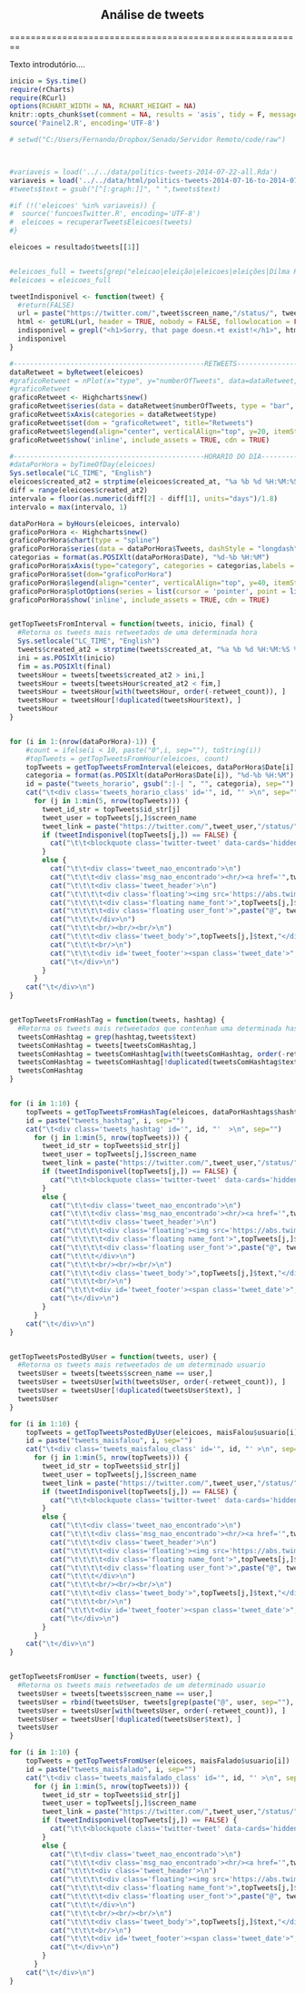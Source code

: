 
<div style="text-align:center;"><h2> Análise de tweets </h2></div>
========================================================

Texto introdutório....


```r
inicio = Sys.time()
require(rCharts)
require(RCurl)
options(RCHART_WIDTH = NA, RCHART_HEIGHT = NA)
knitr::opts_chunk$set(comment = NA, results = 'asis', tidy = F, message = F)
source('Painel2.R', encoding='UTF-8')
```




```r
# setwd("C:/Users/Fernando/Dropbox/Senado/Servidor Remoto/code/raw")



#variaveis = load('../../data/politics-tweets-2014-07-22-all.Rda')
variaveis = load('../../data/html/politics-tweets-2014-07-16-to-2014-07-30-eleicoes-resultado.Rda')
#tweets$text = gsub("[^[:graph:]]", " ",tweets$text)

#if (!('eleicoes' %in% variaveis)) {
#  source('funcoesTwitter.R', encoding='UTF-8')
#  eleicoes = recuperarTweetsEleicoes(tweets)
#}

eleicoes = resultado$tweets[[1]]


#eleicoes_full = tweets[grep("eleicao|eleição|eleicoes|eleições|Dilma Rousseff|Aécio Neves|Aecio Neves|Eduardo Campos|Marina Silva|aecio|dilma|marina|presidencia|presidência|lula|presidenta|pt|psb|psdb", tweets$text, ignore.case=TRUE),]
#eleicoes = eleicoes_full
```


```r

tweetIndisponivel <- function(tweet) {
  #return(FALSE)
  url = paste("https://twitter.com/",tweet$screen_name,"/status/", tweet$id_str, sep="")
  html <- getURL(url, header = TRUE, nobody = FALSE, followlocation = FALSE, cainfo = system.file("CurlSSL", "cacert.pem", package = "RCurl"))
  indisponivel = grepl("<h1>Sorry, that page doesn.+t exist!</h1>", html) || grepl("<h1>Desculpe, essa p.+gina n.+o existe!</h1>", html)
  indisponivel
}

```



<style>
div.tweet_nao_encontrado {
  font-family: 'Lucida Grande', 'Helvetica Neue', Helvetica, Arial, sans-serif;
  font-size: 13px;
  background: #fff;
  margin: 0 auto;
  margin: 10px 1px;
  width: 480px;
  padding: 10px;
  /* border-radius */
  -webkit-border-radius: 5px;
  -moz-border-radius: 5px;
  border-radius: 5px;
  /* box-shadow */
  -webkit-box-shadow: rgba(0,0,0,0.2) 0px 1px 4px;
  -moz-box-shadow: rgba(0,0,0,0.2) 0px 1px 4px;
  box-shadow: rgba(0,0,0,0.2) 0px 1px 4px;
}
div.msg_nao_encontrado {
 text-align:center;
 font: 18px/24px Georgia,"Times New Roman",Palatino,serif;   
 font-weight:bold;
}
div.name_font {
 font-weight:bold;
 font-size: 16px;
 margin:5px;
 margin-bottom:-10px;
}
div.user_font {
 font-size: 14px;
 margin:5px;
 margin-top:12px;
 color:#707070;
}
span.tweet_date {
 font-size: 12px;
 margin:5px;
 color:#707070;
}
span.tweet_retweets {
 font-size: 10px;
 margin:5px;
 color:#707070;
}
div.tweet_body {
 font-weight:bold;
 margin:5px;
 font: 18px/24px Georgia,"Times New Roman",Palatino,serif;
}
span.color_link {
 color: #0084b4;
}
div.floating {
 float:left;
}
</style>



<script async src="widgets.js" charset="utf-8"></script>



<style>#graficoRetweet {
display: block;
width: 100%;
height: 400px;
float:left;}
</style>
```r
#-----------------------------------------------RETWEETS--------------------------------------------------
dataRetweet = byRetweet(eleicoes)
#graficoRetweet = nPlot(x="type", y="numberOfTweets", data=dataRetweet, type="discreteBarChart")
#graficoRetweet
graficoRetweet <- Highcharts$new()
graficoRetweet$series(data = dataRetweet$numberOfTweets, type = "bar", name = "Retweet ou Tweet?")
graficoRetweet$xAxis(categories = dataRetweet$type)
graficoRetweet$set(dom = "graficoRetweet", title="Retweets")
graficoRetweet$legend(align="center", verticalAlign="top", y=20, itemStyle = list(fontSize="16px", fontWeight="bold"))
graficoRetweet$show('inline', include_assets = TRUE, cdn = TRUE)
```



<style>#graficoPorHora {
display: block;
margin-left: auto; 
margin-right: 5%;
width: 100%;
height: 400px;
float:left;}
</style>
```r
#-----------------------------------------------HORARIO DO DIA--------------------------------------------------
#dataPorHora = byTimeOfDay(eleicoes)
Sys.setlocale("LC_TIME", "English")
eleicoes$created_at2 = strptime(eleicoes$created_at, "%a %b %d %H:%M:%S %z %Y")
diff = range(eleicoes$created_at2)
intervalo = floor(as.numeric(diff[2] - diff[1], units="days")/1.8)
intervalo = max(intervalo, 1)

dataPorHora = byHours(eleicoes, intervalo)
graficoPorHora <- Highcharts$new()
graficoPorHora$chart(type = "spline")
graficoPorHora$series(data = dataPorHora$Tweets, dashStyle = "longdash", name="Qual horário?")
categorias = format(as.POSIXlt(dataPorHora$Date), "%d-%b %H:%M")
graficoPorHora$xAxis(type="category", categories = categorias,labels = list(rotation=-45, step = 4))
graficoPorHora$set(dom="graficoPorHora")
graficoPorHora$legend(align="center", verticalAlign="top", y=40, itemStyle = list(fontSize="16px", fontWeight="bold"))
graficoPorHora$plotOptions(series = list(cursor = 'pointer', point = list(events = list(click = "#! function() {  $('.tweets_horario_class').css('display','none'); var divid = '#tweets_horario'+(this.category.replace(/:|-| /g,'')); $(divid).css('display','block');} !#"))))
graficoPorHora$show('inline', include_assets = TRUE, cdn = TRUE)
```


<style>#tweets_horario {
display: block;
width: 100%;
float:left;
}

.tweets_horario_class {
  width:500px;
  margin:auto;
  display:none;
}

</style>

<div id="tweets_horario">
```r
getTopTweetsFromInterval = function(tweets, inicio, final) {
  #Retorna os tweets mais retweetados de uma determinada hora
  Sys.setlocale("LC_TIME", "English")
  tweets$created_at2 = strptime(tweets$created_at, "%a %b %d %H:%M:%S %z %Y")
  ini = as.POSIXlt(inicio)
  fim = as.POSIXlt(final)
  tweetsHour = tweets[tweets$created_at2 > ini,]
  tweetsHour = tweets[tweetsHour$created_at2 < fim,]
  tweetsHour = tweetsHour[with(tweetsHour, order(-retweet_count)), ]
  tweetsHour = tweetsHour[!duplicated(tweetsHour$text), ]
  tweetsHour
}


for (i in 1:(nrow(dataPorHora)-1)) {
    #count = ifelse(i < 10, paste("0",i, sep=""), toString(i))
    #topTweets = getTopTweetsFromHour(eleicoes, count)
    topTweets = getTopTweetsFromInterval(eleicoes, dataPorHora$Date[i], dataPorHora$Date[i+1])
    categoria = format(as.POSIXlt(dataPorHora$Date[i]), "%d-%b %H:%M")
    id = paste("tweets_horario", gsub(":|-| ", "", categoria), sep="")
    cat("\t<div class='tweets_horario_class' id='", id, "' >\n", sep="")
      for (j in 1:min(5, nrow(topTweets))) {
        tweet_id_str = topTweets$id_str[j]
        tweet_user = topTweets[j,]$screen_name
        tweet_link = paste("https://twitter.com/",tweet_user,"/status/",tweet_id_str, sep="")
        if (tweetIndisponivel(topTweets[j,]) == FALSE) {
          cat("\t\t<blockquote class='twitter-tweet' data-cards='hidden' data-conversation='none'><a href='",tweet_link,"'>Tweet não encontrado...</a></blockquote>\n", sep="")      
        }
        else {
          cat("\t\t<div class='tweet_nao_encontrado'>\n")
          cat("\t\t\t<div class='msg_nao_encontrado'><hr/><a href='",tweet_link,"' style='text-decoration:none; color:#707070;' > TWEET INDISPONÍVEL</a><hr/></div>\n", sep="")
          cat("\t\t\t<div class='tweet_header'>\n")
          cat("\t\t\t\t<div class='floating'><img src='https://abs.twimg.com/sticky/default_profile_images/default_profile_6_normal.png' data-src-2x='https://abs.twimg.com/sticky/default_profile_images/default_profile_6_bigger.png'></div>\n")
          cat("\t\t\t\t<div class='floating name_font'>",topTweets[j,]$name,"</div><br/>\n", sep="")
          cat("\t\t\t\t<div class='floating user_font'>",paste("@", tweet_user, sep=""),"</div>\n", sep="")
          cat("\t\t\t</div>\n")
          cat("\t\t\t<br/><br/><br/>\n")
          cat("\t\t\t<div class='tweet_body'>",topTweets[j,]$text,"</div>\n", sep="")
          cat("\t\t\t<br/>\n")
          cat("\t\t\t<div id='tweet_footer'><span class='tweet_date'>",topTweets[j,]$created_at,"</span><hr/><span class='tweet_retweets'><strong>",topTweets[j,]$retweet_count,"</strong> RETWEETS</span></div>\n", sep="")
          cat("\t</div>\n")
        }
      }
    cat("\t</div>\n")
}
```
</div>

<br/>
<br/>



<style>#graficoPorHashtag {
display: block;
margin-left: auto; 
margin-right: auto;
margin-top:100px;
width: 100%;
height: 600px;
float:left;
}
</style>
```r
#-----------------------------------------------HASHTAGS--------------------------------------------------
dataPorHashtags = byHashTags(eleicoes)
graficoPorHashtag <- Highcharts$new()
graficoPorHashtag$series(data = dataPorHashtags$ocorrencia[1:10], type = "bar", name="Quais as hashtags mais populares?")
graficoPorHashtag$xAxis(categories = dataPorHashtags$hashtag)
graficoPorHashtag$set(dom="graficoPorHashtag")
graficoPorHashtag$legend(align="center", verticalAlign="top", y=40, itemStyle = list(fontSize="16px", fontWeight="bold"))
graficoPorHashtag$plotOptions(bar = list(cursor = 'pointer', point = list(events = list(click = "#! function() {  $('.tweets_hashtag').css('display','none'); var divid = '#tweets_hashtag'+(this.x+1); $(divid).css('display','block');} !#"))))
graficoPorHashtag$show('inline', include_assets = TRUE, cdn = TRUE)
```


<style>#tweets_hashtags {
display: block;
width: 100%;
float:left;
}

.tweets_hashtag {
  width:500px;
  margin:auto;
  display:none;
}

</style>




<div id="tweets_hashtags">
```r
getTopTweetsFromHashTag = function(tweets, hashtag) {
  #Retorna os tweets mais retweetados que contenham uma determinada hashtag
  tweetsComHashtag = grep(hashtag,tweets$text)
  tweetsComHashtag = tweets[tweetsComHashtag,]
  tweetsComHashtag = tweetsComHashtag[with(tweetsComHashtag, order(-retweet_count)), ]
  tweetsComHashtag = tweetsComHashtag[!duplicated(tweetsComHashtag$text), ]
  tweetsComHashtag
}


for (i in 1:10) {
    topTweets = getTopTweetsFromHashTag(eleicoes, dataPorHashtags$hashtag[i])
    id = paste("tweets_hashtag", i, sep="")
    cat("\t<div class='tweets_hashtag' id='", id, "'  >\n", sep="")
      for (j in 1:min(5, nrow(topTweets))) {
        tweet_id_str = topTweets$id_str[j]
        tweet_user = topTweets[j,]$screen_name
        tweet_link = paste("https://twitter.com/",tweet_user,"/status/",tweet_id_str, sep="")
        if (tweetIndisponivel(topTweets[j,]) == FALSE) {
          cat("\t\t<blockquote class='twitter-tweet' data-cards='hidden' data-conversation='none'><a href='",tweet_link,"'>Tweet não encontrado...</a></blockquote>\n", sep="")      
        }
        else {
          cat("\t\t<div class='tweet_nao_encontrado'>\n")
          cat("\t\t\t<div class='msg_nao_encontrado'><hr/><a href='",tweet_link,"' style='text-decoration:none; color:#707070;' > TWEET INDISPONÍVEL</a><hr/></div>\n", sep="")
          cat("\t\t\t<div class='tweet_header'>\n")
          cat("\t\t\t\t<div class='floating'><img src='https://abs.twimg.com/sticky/default_profile_images/default_profile_6_normal.png' data-src-2x='https://abs.twimg.com/sticky/default_profile_images/default_profile_6_bigger.png'></div>\n")
          cat("\t\t\t\t<div class='floating name_font'>",topTweets[j,]$name,"</div><br/>\n", sep="")
          cat("\t\t\t\t<div class='floating user_font'>",paste("@", tweet_user, sep=""),"</div>\n", sep="")
          cat("\t\t\t</div>\n")
          cat("\t\t\t<br/><br/><br/>\n")
          cat("\t\t\t<div class='tweet_body'>",topTweets[j,]$text,"</div>\n", sep="")
          cat("\t\t\t<br/>\n")
          cat("\t\t\t<div id='tweet_footer'><span class='tweet_date'>",topTweets[j,]$created_at,"</span><hr/><span class='tweet_retweets'><strong>",topTweets[j,]$retweet_count,"</strong> RETWEETS</span></div>\n", sep="")
          cat("\t</div>\n")
        }
      }
    cat("\t</div>\n")
}
```
</div>

<br/><br/>


<style>#graficoMaisFalou {
display: block;
margin-left: auto; 
margin-right: 3%;
margin-top:100px;
width: 100%;
height: 600px;
float:left;}
</style>
```r
#-----------------------------------------------MAIS FALOU--------------------------------------------------
dataPorUsuario = byUsuario(eleicoes)
maisFalou = data.frame(array(dataPorUsuario$maisFalou[1:10]), names(dataPorUsuario$maisFalou[1:10]))
rownames(maisFalou) = c()
names(maisFalou) = c("tweets", "usuario")
graficoMaisFalou <- Highcharts$new()
graficoMaisFalou$series(data = maisFalou$tweets, type = "bar", name="Quem mais falou?")
graficoMaisFalou$xAxis(categories = maisFalou$usuario, allowDecimals=FALSE)
graficoMaisFalou$set(dom="graficoMaisFalou")
graficoMaisFalou$legend(align="center", verticalAlign="top", y=40, itemStyle = list(fontSize="16px", fontWeight="bold"))
graficoMaisFalou$plotOptions(bar = list(cursor = 'pointer', point = list(events = list(click = "#! function() {  $('.tweets_maisfalou_class').css('display','none'); var divid = '#tweets_maisfalou'+(this.x+1); $(divid).css('display','block');} !#"))))
graficoMaisFalou$show('inline', include_assets = TRUE, cdn = TRUE)
```


<style>#tweets_maisfalou {
display: block;
width: 100%;
float:left;
}


.tweets_maisfalou_class {
  width:500px;
  margin:auto;
  display:none;
}
</style>

<div id="tweets_maisfalou">
```r
getTopTweetsPostedByUser = function(tweets, user) {
  #Retorna os tweets mais retweetados de um determinado usuario
  tweetsUser = tweets[tweets$screen_name == user,]
  tweetsUser = tweetsUser[with(tweetsUser, order(-retweet_count)), ]
  tweetsUser = tweetsUser[!duplicated(tweetsUser$text), ]
  tweetsUser
}

for (i in 1:10) {
    topTweets = getTopTweetsPostedByUser(eleicoes, maisFalou$usuario[i])
    id = paste("tweets_maisfalou", i, sep="")
    cat("\t<div class='tweets_maisfalou_class' id='", id, "' >\n", sep="")
      for (j in 1:min(5, nrow(topTweets))) {
        tweet_id_str = topTweets$id_str[j]
        tweet_user = topTweets[j,]$screen_name
        tweet_link = paste("https://twitter.com/",tweet_user,"/status/",tweet_id_str, sep="")
        if (tweetIndisponivel(topTweets[j,]) == FALSE) {
          cat("\t\t<blockquote class='twitter-tweet' data-cards='hidden' data-conversation='none'><a href='",tweet_link,"'>Tweet não encontrado...</a></blockquote>\n", sep="")      
        }
        else {
          cat("\t\t<div class='tweet_nao_encontrado'>\n")
          cat("\t\t\t<div class='msg_nao_encontrado'><hr/><a href='",tweet_link,"' style='text-decoration:none; color:#707070;' > TWEET INDISPONÍVEL</a><hr/></div>\n", sep="")
          cat("\t\t\t<div class='tweet_header'>\n")
          cat("\t\t\t\t<div class='floating'><img src='https://abs.twimg.com/sticky/default_profile_images/default_profile_6_normal.png' data-src-2x='https://abs.twimg.com/sticky/default_profile_images/default_profile_6_bigger.png'></div>\n")
          cat("\t\t\t\t<div class='floating name_font'>",topTweets[j,]$name,"</div><br/>\n", sep="")
          cat("\t\t\t\t<div class='floating user_font'>",paste("@", tweet_user, sep=""),"</div>\n", sep="")
          cat("\t\t\t</div>\n")
          cat("\t\t\t<br/><br/><br/>\n")
          cat("\t\t\t<div class='tweet_body'>",topTweets[j,]$text,"</div>\n", sep="")
          cat("\t\t\t<br/>\n")
          cat("\t\t\t<div id='tweet_footer'><span class='tweet_date'>",topTweets[j,]$created_at,"</span><hr/><span class='tweet_retweets'><strong>",topTweets[j,]$retweet_count,"</strong> RETWEETS</span></div>\n", sep="")
          cat("\t</div>\n")
        }
      }
    cat("\t</div>\n")
}
```
</div>

<br/><br/>



<style>#graficoMaisFalado {
display: block;
margin-left: auto; 
margin-right: auto;
margin-top: 100px;
width: 100%;
height: 600px;
float:left;}
</style>
```r
#-----------------------------------------------MAIS FALADO--------------------------------------------------
#dataPorUsuario = byUsuario(eleicoes)
maisFalado = data.frame(array(dataPorUsuario$maisFalado[1:10]), names(dataPorUsuario$maisFalado[1:10]))
rownames(maisFalado) = c()
names(maisFalado) = c("tweets", "usuario")
graficoMaisFalado <- Highcharts$new()
graficoMaisFalado$series(data = maisFalado$tweets, type = "bar", name="Quem foi mais falado?")
graficoMaisFalado$xAxis(categories = maisFalado$usuario, allowDecimals=FALSE)
graficoMaisFalado$set(dom="graficoMaisFalado")
graficoMaisFalado$legend(align="center", verticalAlign="top", y=20, itemStyle = list(fontSize="16px", fontWeight="bold"))
graficoMaisFalado$plotOptions(bar = list(cursor = 'pointer', point = list(events = list(click = "#! function() {  $('.tweets_maisfalado_class').css('display','none'); var divid = '#tweets_maisfalado'+(this.x+1); $(divid).css('display','block');} !#"))))
graficoMaisFalado$show('inline', include_assets = TRUE, cdn = TRUE)
```


<style>#tweets_maisfalado {
display: block;
width: 100%;
float:left;
}

.tweets_maisfalado_class {
  width:500px;
  margin:auto;
  display:none;
}
</style>

<div id="tweets_maisfalado">
```r
getTopTweetsFromUser = function(tweets, user) {
  #Retorna os tweets mais retweetados de um determinado usuario
  tweetsUser = tweets[tweets$screen_name == user,]
  tweetsUser = rbind(tweetsUser, tweets[grep(paste("@", user, sep=""), eleicoes$text),])
  tweetsUser = tweetsUser[with(tweetsUser, order(-retweet_count)), ]
  tweetsUser = tweetsUser[!duplicated(tweetsUser$text), ]
  tweetsUser
}

for (i in 1:10) {
    topTweets = getTopTweetsFromUser(eleicoes, maisFalado$usuario[i])
    id = paste("tweets_maisfalado", i, sep="")
    cat("\t<div class='tweets_maisfalado_class' id='", id, "' >\n", sep="")
      for (j in 1:min(5, nrow(topTweets))) {
        tweet_id_str = topTweets$id_str[j]
        tweet_user = topTweets[j,]$screen_name
        tweet_link = paste("https://twitter.com/",tweet_user,"/status/",tweet_id_str, sep="")
        if (tweetIndisponivel(topTweets[j,]) == FALSE) {
          cat("\t\t<blockquote class='twitter-tweet' data-cards='hidden' data-conversation='none'><a href='",tweet_link,"'>Tweet não encontrado...</a></blockquote>\n", sep="")      
        }
        else {
          cat("\t\t<div class='tweet_nao_encontrado'>\n")
          cat("\t\t\t<div class='msg_nao_encontrado'><hr/><a href='",tweet_link,"' style='text-decoration:none; color:#707070;' > TWEET INDISPONÍVEL</a><hr/></div>\n", sep="")
          cat("\t\t\t<div class='tweet_header'>\n")
          cat("\t\t\t\t<div class='floating'><img src='https://abs.twimg.com/sticky/default_profile_images/default_profile_6_normal.png' data-src-2x='https://abs.twimg.com/sticky/default_profile_images/default_profile_6_bigger.png'></div>\n")
          cat("\t\t\t\t<div class='floating name_font'>",topTweets[j,]$name,"</div><br/>\n", sep="")
          cat("\t\t\t\t<div class='floating user_font'>",paste("@", tweet_user, sep=""),"</div>\n", sep="")
          cat("\t\t\t</div>\n")
          cat("\t\t\t<br/><br/><br/>\n")
          cat("\t\t\t<div class='tweet_body'>",topTweets[j,]$text,"</div>\n", sep="")
          cat("\t\t\t<br/>\n")
          cat("\t\t\t<div id='tweet_footer'><span class='tweet_date'>",topTweets[j,]$created_at,"</span><hr/><span class='tweet_retweets'><strong>",topTweets[j,]$retweet_count,"</strong> RETWEETS</span></div>\n", sep="")
          cat("\t</div>\n")
        }
      }
    cat("\t</div>\n")
}

```
</div>





```r
fim = Sys.time()
# print('Tempo total:')
# print(fim - inicio)
```

